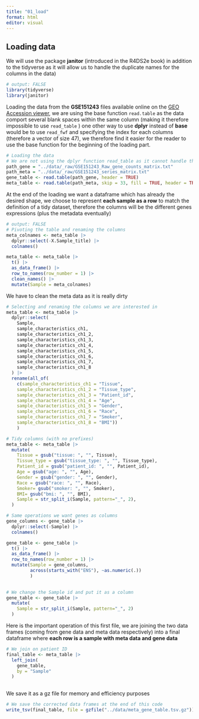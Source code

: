 ```yaml
---
title: "01_load"
format: html
editor: visual
---
```


## Loading data

We will use the package **janitor** (introduced in the R4DS2e book) in addition to the tidyverse as it will allow us to handle the duplicate names for the columns in the data)

```r
# output: FALSE
library(tidyverse)
library(janitor)
```

Loading the data from the **GSE151243** files available online on the [GEO Accession viewer](https://www.ncbi.nlm.nih.gov/geo/query/acc.cgi?acc=GSE151243), we are using the base function `read.table` as the data comport several blank spaces within the same column (making it therefore impossible to use `read_table` ) one other way to use **dplyr** instead of **base** would be to use `read_fwf` and specifying the index for each columns (therefore a vector of size 47), we therefore find it easier for the reader to use the base function for the beginning of the loading part.

```r
# Loading the data
# We are not using the dplyr function read_table as it cannot handle the blank spaces inside some columns
path_gene = "../data/_raw/GSE151243_Raw_gene_counts_matrix.txt"
path_meta = "../data/_raw/GSE151243_series_matrix.txt"
gene_table <- read.table(path_gene, header = TRUE)
meta_table <- read.table(path_meta, skip = 33, fill = TRUE, header = TRUE)
```

At the end of the loading we want a dataframe which has already the desired shape, we choose to represent **each sample as a row** to match the definition of a tidy dataset, therefore the columns will be the different genes expressions (plus the metadata eventually)

```r
# output: FALSE
# Pivoting the table and renaming the columns
meta_colnames <- meta_table |>
  dplyr::select(-X.Sample_title) |>
  colnames()

meta_table <- meta_table |>
  t() |>
  as_data_frame() |>
  row_to_names(row_number = 1) |>
  clean_names() |>
  mutate(Sample = meta_colnames)
```

We have to clean the meta data as it is really dirty

```r
# Selecting and renaming the columns we are interested in
meta_table <- meta_table |>
  dplyr::select(
    Sample, 
    sample_characteristics_ch1,
    sample_characteristics_ch1_2,
    sample_characteristics_ch1_3,
    sample_characteristics_ch1_4,
    sample_characteristics_ch1_5,
    sample_characteristics_ch1_6,
    sample_characteristics_ch1_7,
    sample_characteristics_ch1_8
  ) |>
  rename(all_of(
    c(sample_characteristics_ch1 = "Tissue",
    sample_characteristics_ch1_2 = "Tissue_type",
    sample_characteristics_ch1_3 = "Patient_id",
    sample_characteristics_ch1_4 = "Age", 
    sample_characteristics_ch1_5 = "Gender",
    sample_characteristics_ch1_6 = "Race",
    sample_characteristics_ch1_7 = "Smoker",
    sample_characteristics_ch1_8 = "BMI"))
    )

```

```r
# Tidy columns (with no prefixes)
meta_table <- meta_table |>
  mutate(
    Tissue = gsub("tissue: ", "", Tissue),
    Tissue_type = gsub("tissue_type: ", "", Tissue_type),
    Patient_id = gsub("patient_id: ", "", Patient_id),
    Age = gsub("age: ", "", Age),
    Gender = gsub("gender: ", "", Gender),
    Race = gsub("race: ", "", Race),
    Smoker= gsub("smoker: ", "", Smoker),
    BMI= gsub("bmi: ", "", BMI),
    Sample = str_split_i(Sample, pattern="_", 2),
  )
```

```r
# Same operations we want genes as columns
gene_columns <- gene_table |>
  dplyr::select(-Sample) |>
  colnames()

gene_table <- gene_table |>
  t() |>
  as_data_frame() |>
  row_to_names(row_number = 1) |>
  mutate(Sample = gene_columns,
         across(starts_with("ENS"), ~as.numeric(.))
         )
  
```

```r
# We change the Sample id and put it as a column
gene_table <- gene_table |>
  mutate(
    Sample = str_split_i(Sample, pattern="_", 2)
  )
```

Here is the important operation of this first file, we are joining the two data frames (coming from gene data and meta data respectively) into a final dataframe where **each row is a sample with meta data and gene data**

```r
# We join on patient ID
final_table <- meta_table |>
  left_join(
    gene_table,
    by = "Sample"
  )
    
```

We save it as a gz file for memory and efficiency purposes

```r
# We save the corrected data frames at the end of this code
write_tsv(final_table, file = gzfile("../data/meta_gene_table.tsv.gz"))
```
